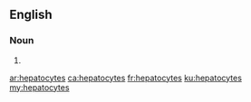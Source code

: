 ==English==

===Noun===
{{head|en|noun plural form}}

# {{plural of|hepatocyte|lang=en}}

[[ar:hepatocytes]]
[[ca:hepatocytes]]
[[fr:hepatocytes]]
[[ku:hepatocytes]]
[[my:hepatocytes]]